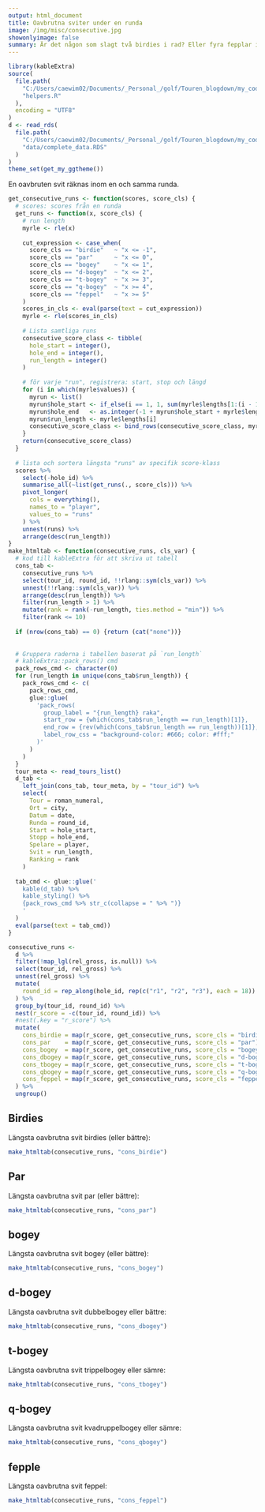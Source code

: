 ---
output: html_document  
title: Oavbrutna sviter under en runda   
image: /img/misc/consecutive.jpg  
showonlyimage: false  
summary: Är det någon som slagt två birdies i rad? Eller fyra fepplar i rad?
---
```{r setup, include=FALSE}
library(kableExtra)
source(
  file.path(
    "C:/Users/caewim02/Documents/_Personal_/golf/Touren_blogdown/my_code",
    "helpers.R"
  ),
  encoding = "UTF8"
)
d <- read_rds(
  file.path(
    "C:/Users/caewim02/Documents/_Personal_/golf/Touren_blogdown/my_code",
    "data/complete_data.RDS"
  )  
)
theme_set(get_my_ggtheme())
```

En oavbruten svit räknas inom en och samma runda.



```{r function, include=FALSE}
get_consecutive_runs <- function(scores, score_cls) {
  # scores: scores från en runda
  get_runs <- function(x, score_cls) {
    # run length
    myrle <- rle(x)
    
    cut_expression <- case_when(
      score_cls == "birdie"   ~ "x <= -1",
      score_cls == "par"      ~ "x <= 0",
      score_cls == "bogey"    ~ "x <= 1",
      score_cls == "d-bogey"  ~ "x <= 2",
      score_cls == "t-bogey"  ~ "x >= 3",
      score_cls == "q-bogey"  ~ "x >= 4",
      score_cls == "feppel"   ~ "x >= 5"    
    )
    scores_in_cls <- eval(parse(text = cut_expression))
    myrle <- rle(scores_in_cls)
    
    # Lista samtliga runs
    consecutive_score_class <- tibble(
      hole_start = integer(),
      hole_end = integer(), 
      run_length = integer()
    )
    
    # för varje "run", registrera: start, stop och längd
    for (i in which(myrle$values)) {
      myrun <- list()
      myrun$hole_start <- if_else(i == 1, 1, sum(myrle$lengths[1:(i - 1)]) + 1)
      myrun$hole_end   <- as.integer(-1 + myrun$hole_start + myrle$lengths[i])
      myrun$run_length <- myrle$lengths[i]
      consecutive_score_class <- bind_rows(consecutive_score_class, myrun)
    }
    return(consecutive_score_class)
  }
  
  # lista och sortera längsta "runs" av specifik score-klass
  scores %>% 
    select(-hole_id) %>% 
    summarise_all(~list(get_runs(., score_cls))) %>% 
    pivot_longer(
      cols = everything(), 
      names_to = "player", 
      values_to = "runs"
    ) %>% 
    unnest(runs) %>% 
    arrange(desc(run_length))
}
make_htmltab <- function(consecutive_runs, cls_var) {
  # kod till kableExtra för att skriva ut tabell
  cons_tab <- 
    consecutive_runs %>% 
    select(tour_id, round_id, !!rlang::sym(cls_var)) %>% 
    unnest(!!rlang::sym(cls_var)) %>% 
    arrange(desc(run_length)) %>% 
    filter(run_length > 1) %>% 
    mutate(rank = rank(-run_length, ties.method = "min")) %>% 
    filter(rank <= 10)  
  
  if (nrow(cons_tab) == 0) {return (cat("none"))}
  
  
  # Gruppera raderna i tabellen baserat på `run_length`
  # kableExtra::pack_rows() cmd
  pack_rows_cmd <- character(0)
  for (run_length in unique(cons_tab$run_length)) {
    pack_rows_cmd <- c(
      pack_rows_cmd, 
      glue::glue(
        'pack_rows(
          group_label = "{run_length} raka", 
          start_row = {which(cons_tab$run_length == run_length)[1]}, 
          end_row = {rev(which(cons_tab$run_length == run_length))[1]}, 
          label_row_css = "background-color: #666; color: #fff;"
        )'
      )
    )
  }
  tour_meta <- read_tours_list()
  d_tab <- 
    left_join(cons_tab, tour_meta, by = "tour_id") %>% 
    select(
      Tour = roman_numeral, 
      Ort = city, 
      Datum = date, 
      Runda = round_id, 
      Start = hole_start,
      Stopp = hole_end, 
      Spelare = player, 
      Svit = run_length, 
      Ranking = rank
    )
  
  tab_cmd <- glue::glue('
    kable(d_tab) %>% 
    kable_styling() %>% 
    {pack_rows_cmd %>% str_c(collapse = " %>% ")}
    '
  )
  eval(parse(text = tab_cmd))
}
```

```{r get-data, include=FALSE}
consecutive_runs <- 
  d %>% 
  filter(!map_lgl(rel_gross, is.null)) %>% 
  select(tour_id, rel_gross) %>% 
  unnest(rel_gross) %>% 
  mutate(
    round_id = rep_along(hole_id, rep(c("r1", "r2", "r3"), each = 18))
  ) %>% 
  group_by(tour_id, round_id) %>% 
  nest(r_score = -c(tour_id, round_id)) %>% 
  #nest(.key = "r_score") %>% 
  mutate(
    cons_birdie = map(r_score, get_consecutive_runs, score_cls = "birdie"),
    cons_par    = map(r_score, get_consecutive_runs, score_cls = "par"), 
    cons_bogey  = map(r_score, get_consecutive_runs, score_cls = "bogey"), 
    cons_dbogey = map(r_score, get_consecutive_runs, score_cls = "d-bogey"), 
    cons_tbogey = map(r_score, get_consecutive_runs, score_cls = "t-bogey"), 
    cons_qbogey = map(r_score, get_consecutive_runs, score_cls = "q-bogey"),
    cons_feppel = map(r_score, get_consecutive_runs, score_cls = "feppel")
  ) %>% 
  ungroup()
```

## Birdies
Längsta oavbrutna svit birdies (eller bättre):
```{r tab-consecutive-birdies, echo=FALSE, results='asis'}
make_htmltab(consecutive_runs, "cons_birdie")
```

## Par
Längsta oavbrutna svit par (eller bättre):
```{r tab-consecutive-par, echo=FALSE, results='asis'}
make_htmltab(consecutive_runs, "cons_par")
```

## bogey
Längsta oavbrutna svit bogey (eller bättre):
```{r tab-consecutive-bogey, echo=FALSE, results='asis'}
make_htmltab(consecutive_runs, "cons_bogey") 
```

## d-bogey
Längsta oavbrutna svit dubbelbogey eller bättre:
```{r tab-consecutive-d-bogey, echo=FALSE, results='asis'}
make_htmltab(consecutive_runs, "cons_dbogey") 
```

## t-bogey
Längsta oavbrutna svit trippelbogey eller sämre:
```{r tab-consecutive-t-bogey, echo=FALSE, results='asis'}
make_htmltab(consecutive_runs, "cons_tbogey") 
```

## q-bogey
Längsta oavbrutna svit kvadruppelbogey eller sämre:
```{r tab-consecutive-q-bogey, echo=FALSE, results='asis'}
make_htmltab(consecutive_runs, "cons_qbogey") 
```

## fepple
Längsta oavbrutna svit feppel:
```{r tab-consecutive-epplef, echo=FALSE, results='asis'}
make_htmltab(consecutive_runs, "cons_feppel") 
```


